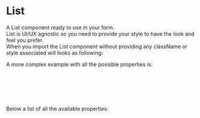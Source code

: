 
<Meta title="DCXLibrary/Breadcrumb/Documentation" />

# List

A List component ready to use in your form.  
List is UI/UX agnostic so you need to provide your style to have the look and feel you prefer.  
When you import the List component without providing any className or style associated will looks as following:

<Canvas of={BreadcrumbStories.Unstyled} />

A more complex example with all the possible properties is:

```js
<Breadcrumb className="myclass" itemsClassName="myclass">
  <BreadcrumbItem className="myclass"> content 1 </BreadcrumbItem>
  <BreadcrumbItem className="myclass"> content 2 </BreadcrumbItem>
  <BreadcrumbItem className="myclass"> content 3 </BreadcrumbItem>
</Breadcrumb>
```

Below a list of all the available properties:

<ArgTypes of={BreadcrumbStories} />
